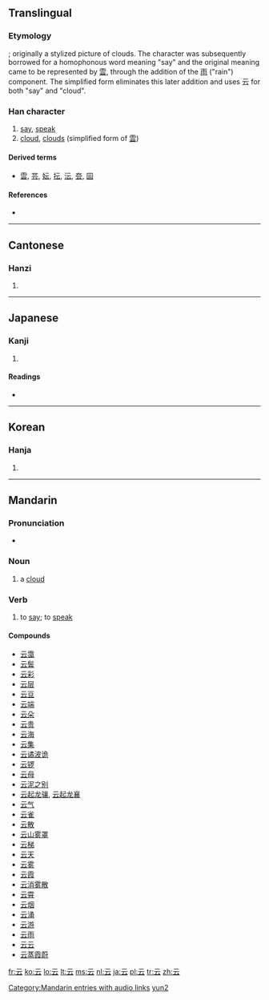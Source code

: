 {{also|雲}}<!-- may be replaced by zh-forms -->
==Translingual==
{{stroke order|type=animate}}
===Etymology===
{{liushu|p}}; originally a stylized picture of clouds. The character was subsequently borrowed for a homophonous word meaning "say" and the original meaning came to be represented by [[雲]], through the addition of the [[雨]] ("rain") component. The simplified form eliminates this later addition and uses 云 for both "say" and "cloud".

===Han character===
{{Han char|rn=7|rad=二|as=02|sn=4|four=1073<sub>1</sub>|canj=一一戈 (MMI)|ids=⿱二[[厶]]}}

# [[say]], [[speak]]
# [[cloud]], [[cloud]]s (simplified form of [[雲]])

====Derived terms====
* [[雲]], [[芸]], [[妘]], [[抎]], [[沄]], [[夽]], [[囩]]

====References====
* {{Han ref|kx=0086.080|dkj=00254|dj=0178.010|hdz=10384.020|uh=4E91|ud=20113|bh=A4AA|bd=42154}}

----

==Cantonese==

===Hanzi===
{{yue-hanzi|jyut=wan4|y=wan4}}

# {{defn|Cantonese|sort=二02}}

----

==Japanese==

===Kanji===
{{ja-kanji|grade=|rs=二02}}

# {{defn|Japanese|sort=二02}}

====Readings====
* {{ja-readings|on=[[うん]] (un)|kun=[[いう]] (iu)}}

----

==Korean==

===Hanja===
{{ko-hanja|hangeul=운|rv=un|mr=un}}

# {{defn|Korean|sort=二02}}

----

==Mandarin==

===Pronunciation===
*{{audio|zh-yún.ogg|audio}}

===Noun===
{{cmn-noun|s|pin=yún|pint=yun2|tra=雲|sim=云|rs=二02}}

# {{Beginning Mandarin|lang=zh-cn|skey=yun2}} a [[cloud]]

===Verb===
{{cmn-verb|ts|pin=yún|pint=yun2|rs=二02}}

# {{literary|lang=zh-tw|skey=二02}} to [[say]]; to [[speak]]

====Compounds====
* [[云霭]]
* [[云鬓]]
* [[云彩]]
* [[云层]]
* [[云豆]]
* [[云端]]
* [[云朵]]
* [[云贵]]
* [[云海]]
* [[云集]]
* [[云谲波诡]]
* [[云锣]]
* [[云母]]
* [[云泥之别]]
* [[云起龙骧]], [[云起龙襄]]
* [[云气]]
* [[云雀]]
* [[云散]]
* [[云山雾罩]]
* [[云梯]]
* [[云天]]
* [[云雾]]
* [[云霞]]
* [[云消雾散]]
* [[云霄]]
* [[云烟]]
* [[云涌]]
* [[云游]]
* [[云雨]]
* [[云云]]
* [[云蒸霞蔚]]

[[Category:Mandarin entries with audio links]]
[[Category:zh-cn:Literary|yun2]]

[[fr:云]]
[[ko:云]]
[[lo:云]]
[[lt:云]]
[[ms:云]]
[[nl:云]]
[[ja:云]]
[[pl:云]]
[[tr:云]]
[[zh:云]]
